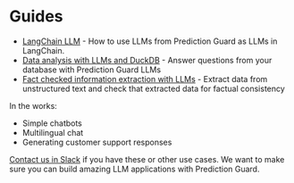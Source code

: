 # Guides

- [LangChain LLM](guides/langchainllm) - How to use LLMs from Prediction Guard as LLMs in LangChain.
- [Data analysis with LLMs and DuckDB](guides/ada) - Answer questions from your database with Prediction Guard LLMs
- [Fact checked information extraction with LLMs](guides/data-extraction) - Extract data from unstructured text and check that extracted data for factual consistency

In the works:
- Simple chatbots
- Multilingual chat
- Generating customer support responses

[Contact us in Slack](support) if you have these or other use cases. We want to make sure you can build amazing LLM applications with Prediction Guard.
